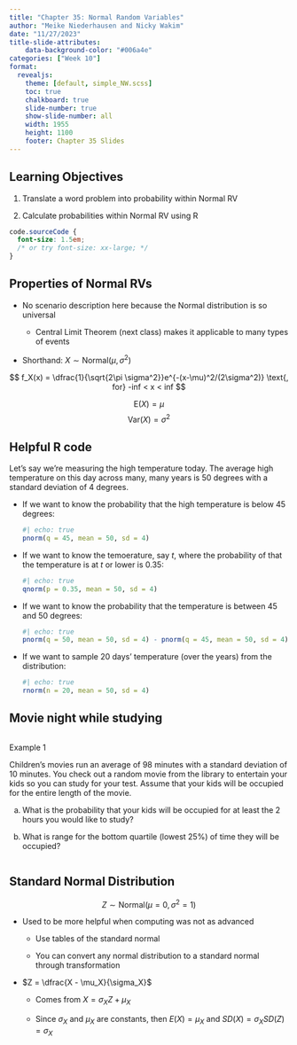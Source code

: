 ```yaml
---
title: "Chapter 35: Normal Random Variables"
author: "Meike Niederhausen and Nicky Wakim"
date: "11/27/2023"
title-slide-attributes:
    data-background-color: "#006a4e"
categories: ["Week 10"]
format: 
  revealjs:
    theme: [default, simple_NW.scss]
    toc: true
    chalkboard: true
    slide-number: true
    show-slide-number: all
    width: 1955
    height: 1100
    footer: Chapter 35 Slides
---
```


## Learning Objectives

1.  Translate a word problem into probability within Normal RV

2.  Calculate probabilities within Normal RV using R

```css
code.sourceCode {
  font-size: 1.5em;
  /* or try font-size: xx-large; */
}
```

## Properties of Normal RVs

-   No scenario description here because the Normal distribution is so universal

      -   Central Limit Theorem (next class) makes it applicable to many types of events

-   Shorthand: $X \sim \text{Normal}(\mu, \sigma^2)$

$$
f_X(x) = \dfrac{1}{\sqrt{2\pi \sigma^2}}e^{-(x-\mu)^2/(2\sigma^2)} \text{, for} -inf < x < inf
$$

$$\text{E}(X) = \mu $$ $$\text{Var}(X) = \sigma^2$$

## Helpful R code

Let's say we're measuring the high temperature today. The average high temperature on this day across many, many years is 50 degrees with a standard deviation of 4 degrees.

-   If we want to know the probability that the high temperature is below 45 degrees:

    ```r
    #| echo: true
    pnorm(q = 45, mean = 50, sd = 4)
    ```

-   If we want to know the temoerature, say $t$, where the probability of that the temperature is at $t$ or lower is 0.35:

    ```r
    #| echo: true
    qnorm(p = 0.35, mean = 50, sd = 4)
    ```

-   If we want to know the probability that the temperature is between 45 and 50 degrees:

    ```r
    #| echo: true
    pnorm(q = 50, mean = 50, sd = 4) - pnorm(q = 45, mean = 50, sd = 4)

    ```

-   If we want to sample 20 days' temperature (over the years) from the distribution:

    ```r
    #| echo: true
    rnorm(n = 20, mean = 50, sd = 4)
    ```

## Movie night while studying

::: columns
::: {.column width="37%"}
::: example
::: ex-title
Example 1
:::

::: ex-cont
Children's movies run an average of 98 minutes with a standard deviation of 10 minutes. You check out a random movie from the library to entertain your kids so you can study for your test. Assume that your kids will be occupied for the entire length of the movie.

a.  What is the probability that your kids will be occupied for at least the 2 hours you would like to study?

b.  What is range for the bottom quartile (lowest 25%) of time they will be occupied?
:::
:::
:::
:::

## Standard Normal Distribution

$$ Z \sim \text{Normal}(\mu = 0, \sigma^2 = 1)$$

-   Used to be more helpful when computing was not as advanced

    -   Use tables of the standard normal

    -   You can convert any normal distribution to a standard normal through transformation

-   $Z = \dfrac{X - \mu_X}{\sigma_X}$

    -   Comes from $X = \sigma_X Z + \mu_X$

    -   Since $\sigma_X$ and $\mu_X$ are constants, then $E(X) = \mu_X$ and $SD(X) = \sigma_X SD(Z) = \sigma_X$
